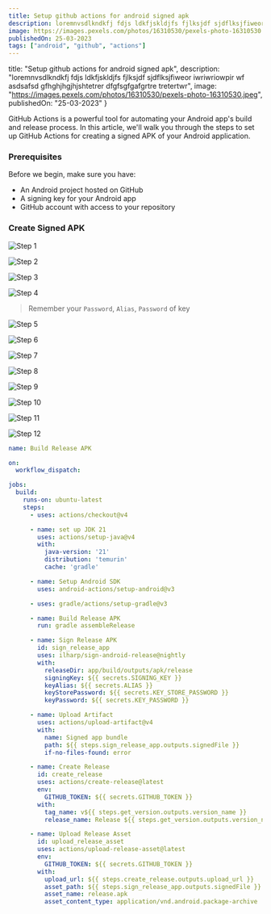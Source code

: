 ```yaml
---
title: Setup github actions for android signed apk
description: loremnvsdlkndkfj fdjs ldkfjskldjfs fjlksjdf sjdflksjfiweor iwriwriowpir wf asdsafsd gfhghjhgjhjshtetrer dfgfsgfgafgrtre tretertwr
image: https://images.pexels.com/photos/16310530/pexels-photo-16310530.jpeg
publishedOn: 25-03-2023
tags: ["android", "github", "actions"]
---
```


  title: "Setup github actions for android signed apk",
  description: "loremnvsdlkndkfj fdjs ldkfjskldjfs fjlksjdf sjdflksjfiweor iwriwriowpir wf asdsafsd gfhghjhgjhjshtetrer dfgfsgfgafgrtre tretertwr",
  image: "https://images.pexels.com/photos/16310530/pexels-photo-16310530.jpeg",
  publishedOn: "25-03-2023"
}


<BlogHero slug="setup-github-for-android-signed-apk"/>

GitHub Actions is a powerful tool for automating your Android app's build and release process. In this article, we'll walk you through the steps to set up GitHub Actions for creating a signed APK of your Android application.

### Prerequisites
Before we begin, make sure you have:

- An Android project hosted on GitHub
- A signing key for your Android app
- GitHub account with access to your repository

### Create Signed APK


![Step 1](/articles-assests/setup-github-for-android-signed-apk/Step1.png)

![Step 2](/articles-assests/setup-github-for-android-signed-apk/Step2.png)

![Step 3](/articles-assests/setup-github-for-android-signed-apk/Step3.png)

![Step 4](/articles-assests/setup-github-for-android-signed-apk/Step4.png)

> Remember your `Password`, `Alias`, `Password` of key

![Step 5](/articles-assests/setup-github-for-android-signed-apk/Step5.png)

![Step 6](/articles-assests/setup-github-for-android-signed-apk/Step6.png)

![Step 7](/articles-assests/setup-github-for-android-signed-apk/Step7.png)

![Step 8](/articles-assests/setup-github-for-android-signed-apk/Step8.png)

![Step 9](/articles-assests/setup-github-for-android-signed-apk/Step9.png)

![Step 10](/articles-assests/setup-github-for-android-signed-apk/Step10.png)

![Step 11](/articles-assests/setup-github-for-android-signed-apk/Step11.png)

![Step 12](/articles-assests/setup-github-for-android-signed-apk/Step12.png)

```yml
name: Build Release APK

on:
  workflow_dispatch:

jobs:
  build:
    runs-on: ubuntu-latest
    steps:
      - uses: actions/checkout@v4

      - name: set up JDK 21
        uses: actions/setup-java@v4
        with:
          java-version: '21'
          distribution: 'temurin'
          cache: 'gradle'

      - name: Setup Android SDK
        uses: android-actions/setup-android@v3

      - uses: gradle/actions/setup-gradle@v3

      - name: Build Release APK
        run: gradle assembleRelease

      - name: Sign Release APK
        id: sign_release_app
        uses: ilharp/sign-android-release@nightly
        with:
          releaseDir: app/build/outputs/apk/release
          signingKey: ${{ secrets.SIGNING_KEY }}
          keyAlias: ${{ secrets.ALIAS }}
          keyStorePassword: ${{ secrets.KEY_STORE_PASSWORD }}
          keyPassword: ${{ secrets.KEY_PASSWORD }}

      - name: Upload Artifact
        uses: actions/upload-artifact@v4
        with:
          name: Signed app bundle
          path: ${{ steps.sign_release_app.outputs.signedFile }}
          if-no-files-found: error

      - name: Create Release
        id: create_release
        uses: actions/create-release@latest
        env:
          GITHUB_TOKEN: ${{ secrets.GITHUB_TOKEN }}
        with:
          tag_name: v${{ steps.get_version.outputs.version_name }}
          release_name: Release ${{ steps.get_version.outputs.version_name }}

      - name: Upload Release Asset
        id: upload_release_asset
        uses: actions/upload-release-asset@latest
        env:
          GITHUB_TOKEN: ${{ secrets.GITHUB_TOKEN }}
        with:
          upload_url: ${{ steps.create_release.outputs.upload_url }}
          asset_path: ${{ steps.sign_release_app.outputs.signedFile }}
          asset_name: release.apk
          asset_content_type: application/vnd.android.package-archive
```
